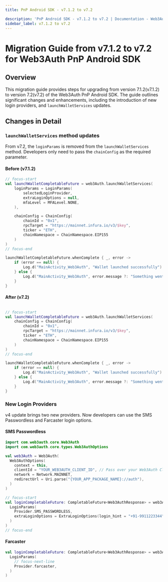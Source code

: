```yaml
---
title: PnP Android SDK - v7.1.2 to v7.2

description: 'PnP Android SDK - v7.1.2 to v7.2 | Documentation - Web3Auth'
sidebar_label: v7.1.2 to v7.2
---
```



# Migration Guide from v7.1.2 to v7.2 for Web3Auth PnP Android SDK

## Overview

This migration guide provides steps for upgrading from version 7.1.2(v7.1.2) to version 7.2(v7.2) of the Web3Auth PnP Android SDK. The guide outlines significant changes and enhancements, including the introduction of new login providers, and `launchWalletServices` updates.

## Changes in Detail

### `launchWalletServices` method updates

From v7.2, the `loginParams` is removed from the `launchWalletServices` method. Developers only need to pass the `chainConfig` as the required parameter.

#### Before (v7.1.2)

```kotlin title="Usage"
// focus-start
val launchWalletCompletableFuture = web3Auth.launchWalletServices(
    loginParams = LoginParams(
        selectedLoginProvider,
        extraLoginOptions = null,
        mfaLevel = MFALevel.NONE,
    ),

    chainConfig = ChainConfig(
        chainId = "0x1",
        rpcTarget = "https://mainnet.infura.io/v3/$key",
        ticker = "ETH",
        chainNamespace = ChainNamespace.EIP155
    )
)
// focus-end

launchWalletCompletableFuture.whenComplete { _, error ->
    if (error == null) {
        Log.d("MainActivity_Web3Auth", "Wallet launched successfully")
    } else {
        Log.d("MainActivity_Web3Auth", error.message ?: "Something went wrong")
    }
}
```

#### After (v7.2)

```kotlin title="Usage"

// focus-start
val launchWalletCompletableFuture = web3Auth.launchWalletServices(
    chainConfig = ChainConfig(
        chainId = "0x1",
        rpcTarget = "https://mainnet.infura.io/v3/$key",
        ticker = "ETH",
        chainNamespace = ChainNamespace.EIP155
    )
)
// focus-end

launchWalletCompletableFuture.whenComplete { _, error ->
    if (error == null) {
        Log.d("MainActivity_Web3Auth", "Wallet launched successfully")
    } else {
        Log.d("MainActivity_Web3Auth", error.message ?: "Something went wrong")
    }
}
```

### New Login Providers

v4 update brings two new providers. Now developers can use the SMS Passwordless and Farcaster login options.

#### SMS Passwordless

```kotlin
import com.web3auth.core.Web3Auth
import com.web3auth.core.types.Web3AuthOptions

val web3Auth = Web3Auth(
  Web3AuthOptions(
    context = this,
    clientId = "YOUR_WEB3AUTH_CLIENT_ID", // Pass over your Web3Auth Client ID from Developer Dashboard
    network = Network.MAINNET,
    redirectUrl = Uri.parse("{YOUR_APP_PACKAGE_NAME}://auth"),
  )
)

// focus-start
val loginCompletableFuture: CompletableFuture<Web3AuthResponse> = web3Auth.login(
  LoginParams(
    Provider.SMS_PASSWORDLESS,
    extraLoginOptions = ExtraLoginOptions(login_hint = "+91-9911223344")
  )
)
// focus-end

```

#### Farcaster

```kotlin title="Usage"
val loginCompletableFuture: CompletableFuture<Web3AuthResponse> = web3Auth.login(
  LoginParams(
    // focus-next-line
    Provider.farcaster,
  )
)
```
